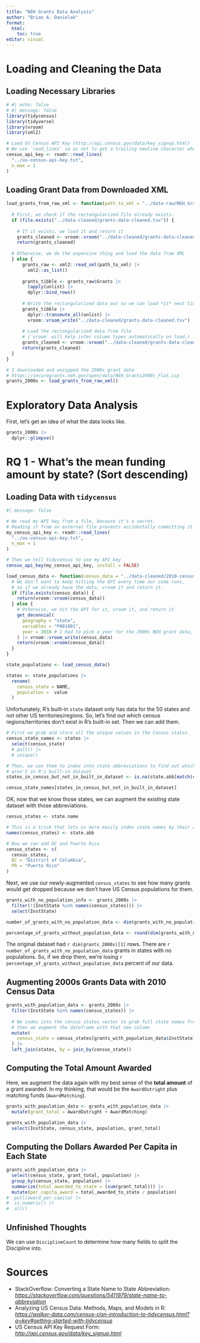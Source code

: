 ```yaml
---
title: "NEH Grants Data Analysis"
author: "Brian A. Danielak"
format: 
  html:
    toc: true
editor: visual
---
```


# Loading and Cleaning the Data

## Loading Necessary Libraries

```r
# #| echo: false
# #| message: false
library(tidycensus)
library(tidyverse)
library(vroom)
library(xml2)

# Load US Census API Key (http://api.census.gov/data/key_signup.html)
# We use `read_lines` so as not to get a trailing newline character when reading the file
census_api_key <- readr::read_lines(
  "../us-census-api-key.txt",
  n_max = 1  
)
```

## Loading Grant Data from Downloaded XML

```r
load_grants_from_raw_xml <- function(path_to_xml = "../data-raw/NEH_Grants2000s_Flat/NEH_Grants2000s_Flat.xml") {
  
  # First, we check if the rectangularized file already exists.
  if (file.exists("../data-cleaned/grants-data-cleaned.tsv")) {
    
    # If it exists, we load it and return it
    grants_cleaned <- vroom::vroom("../data-cleaned/grants-data-cleaned.tsv")
    return(grants_cleaned)
  
  # Otherwise, we do the expensive thing and load the data from XML
  } else {
      grants_raw <- xml2::read_xml(path_to_xml) |> 
        xml2::as_list()
      
      grants_tibble <- grants_raw$Grants |> 
        lapply(unlist) |> 
        dplyr::bind_rows()
  
      # Write the rectangularized data out so we can load *it* next time
      grants_tibble |> 
        dplyr::transmute_all(unlist) |> 
        vroom::vroom_write("../data-cleaned/grants-data-cleaned.tsv")
      
      # Load the rectangularized data from file 
      # (`vroom` will help infer column types automatically on load.)
      grants_cleaned <- vroom::vroom("../data-cleaned/grants-data-cleaned.tsv") 
      return(grants_cleaned)
  }
}

# I downloaded and unzipped the 2000s grant data
# https://securegrants.neh.gov/open/data/NEH_Grants2000s_Flat.zip
grants_2000s <- load_grants_from_raw_xml()
```

# Exploratory Data Analysis

First, let's get an idea of what the data looks like.

```r
grants_2000s |> 
  dplyr::glimpse()
```

# RQ 1 - What's the mean funding amount by state? (Sort descending)

## Loading Data with `tidycensus`

```r
#| message: false

# We read my API key from a file, because it's a secret. 
# Reading it from an external file prevents accidentally committing it in git.
my_census_api_key <- readr::read_lines(
  "../us-census-api-key.txt",
  n_max = 1  
)

# Then we tell tidycensus to use my API key
census_api_key(my_census_api_key, install = FALSE)

load_census_data <- function(census_data = "../data-cleaned/2010-census.tsv") {
  # We don't want to keep hitting the API every time our code runs, 
  # so if we already have the data, vroom it and return it.
  if (file.exists(census_data)) {
    return(vroom::vroom(census_data))
  } else {
    # Otherwise, we hit the API for it, vroom it, and return it
    get_decennial(
      geography = "state", 
      variables = "P001001",
      year = 2010 # I Had to pick a year for the 2000s NEH grant data, so I settled on 2010.
    ) |> vroom::vroom_write(census_data)
    return(vroom::vroom(census_data))
  }
}

state_populations <- load_census_data()

states <- state_populations |> 
  rename(
    census_state = NAME,
    population =  value
  )
```

Unfortunately, R's built-in `state` dataset only has data for the 50 states and not other US territories/regions.
So, let's find out which census regions/territories don't exist in R's built-in set.
Then we can add them.

```r
# First we grab and store all the unique values in the Census states.
census_state_names <- states |> 
  select(census_state) 
  # pull() |> 
  # unique()

# Then, we use them to index into state abbreviations to find out which 
# aren't in R's built-in dataset
states_in_census_but_not_in_built_in_dataset <- is.na(state.abb[match(census_state_names, state.name)])

census_state_names[states_in_census_but_not_in_built_in_dataset]
```

OK, now that we know those states, we can augment the existing state dataset with those abbreviations.

```r
census_states <- state.name

# This is a trick that lets us more easily index state names by their abbreviations
names(census_states) <- state.abb

# Now we can add DC and Puerto Rico
census_states <- c(
  census_states, 
  DC = "District of Columbia",
  PR = "Puerto Rico"
)
```

Next, we use our newly-augmented `census_states` to see how many grants would get dropped because we don't have US Census populations for them.

```r
grants_with_no_population_info <- grants_2000s |> 
  filter(!(InstState %in% names(census_states))) |> 
  select(InstState)

number_of_grants_with_no_population_data <- dim(grants_with_no_population_info)[1]

percentage_of_grants_without_population_data <- round(dim(grants_with_no_population_info)[1] / dim(grants_2000s)[1] * 100, 2)
```

The original dataset had `r dim(grants_2000s)[1]` rows.
There are `r number_of_grants_with_no_population_data` grants in states with no populations.
So, if we drop them, we're losing `r percentage_of_grants_without_population_data` percent of our data.

## Augmenting 2000s Grants Data with 2010 Census Data

```r
grants_with_population_data <- grants_2000s |> 
  filter(InstState %in% names(census_states)) |> 
  
  # We index into the census states vector to grab full state names from abbreviations,
  # then we augment the dataframe with that new column
  mutate(
    census_state = census_states[grants_with_population_data$InstState],
  ) |> 
  left_join(states, by = join_by(census_state))
```

## Computing the Total Amount Awarded

Here, we augment the data again with my best sense of the **total amount** of a grant awarded.
In my thinking, that would be the `AwardOutright` plus matching funds (`AwardMatching`).

```r
grants_with_population_data <- grants_with_population_data |> 
  mutate(grant_total = AwardOutright + AwardMatching)

grants_with_population_data |> 
  select(InstState, census_state, population, grant_total)
```

## Computing the Dollars Awarded Per Capita in Each State

```r
grants_with_population_data |> 
  select(census_state, grant_total, population) |> 
  group_by(census_state, population) |> 
  summarize(total_awarded_to_state = (sum(grant_total))) |> 
  mutate(per_capita_award = total_awarded_to_state / population)
#  pull(award_per_capita) |> 
#  is.numeric() |> 
#  all()
```

## Unfinished Thoughts

We can use `DisciplineCount` to determine how many fields to split the Discipline into.

# Sources

-   StackOverflow: Converting a State Name to State Abbreviation: [*https://stackoverflow.com/questions/5411979/state-name-to-abbreviation*](https://stackoverflow.com/questions/5411979/state-name-to-abbreviation){.uri}
-   Analyzing US Census Data: Methods, Maps, and Models in R: [*https://walker-data.com/census-r/an-introduction-to-tidycensus.html?q=key#getting-started-with-tidycensus*](https://walker-data.com/census-r/an-introduction-to-tidycensus.html?q=key#getting-started-with-tidycensus){.uri}
-   US Census API Key Request Form: [*http://api.census.gov/data/key_signup.html*](http://api.census.gov/data/key_signup.html){.uri}
